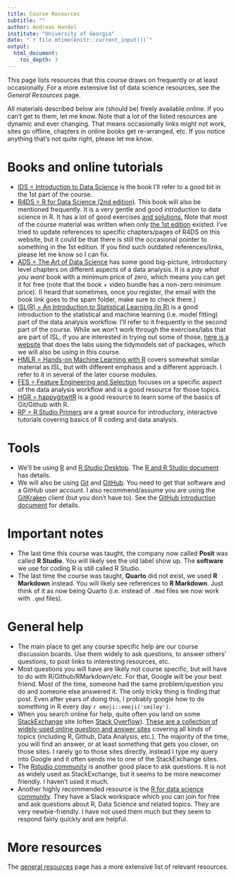 ---
title: Course Resources
subtitle: ""
author: Andreas Handel
institute: "University of Georgia"
date: "`r file.mtime(knitr::current_input())`"
output: 
  html_document:
    toc_depth: 3
---


This page lists resources that this course draws on frequently or at least occasionally. For a more extensive list of data science resources, see the _General Resources_ page.

All materials described below are (should be) freely available online. If you can't get to them, let me know. Note that a lot of the listed resources are dynamic and ever changing. That means occasionally links might not work, sites go offline, chapters in online books get re-arranged, etc. If you notice anything that's not quite right, please let me know.


# Books and online tutorials

* [IDS = Introduction to Data Science](https://rafalab.github.io/dsbook/) is the book I'll refer to a good bit in the 1st part of the course. 
* [R4DS = R for Data Science (2nd edition)](https://r4ds.hadley.nz/). This book will also be mentioned frequently. It is a very gentle and good introduction to data science in R. It has a lot of good exercises [and solutions.](https://mine-cetinkaya-rundel.github.io/r4ds-solutions/)
Note that most of the course material was written when only [the 1st edition](http://r4ds.had.co.nz/) existed. I've tried to update references to specific chapters/pages of R4DS on this website, but it could be that there is still the occasional pointer to something in the 1st edition. If you find such outdated references/links, please let me know so I can fix.
* [ADS = The Art of Data Science](https://leanpub.com/artofdatascience) has some good big-picture, introductory level chapters on different aspects of a data analysis. It is a _pay what you want_ book with a minimum price of zero, which means you can get it for free (note that the book + video bundle has a non-zero minimum price). (I heard that sometimes, once you register, the email with the book link goes to the spam folder, make sure to check there.)  
* [ISL(R) = An Introduction to Statistical Learning (in R)](https://statlearning.com/) is a good introduction to the statistical and machine learning (i.e. model fitting) part of the data analysis workflow. I'll refer to it frequently in the second part of the course. While we won't work through the exercises/labs that are part of ISL, if you are interested in trying out some of those, [here is a website](https://emilhvitfeldt.github.io/ISLR-tidymodels-labs/index.html) that does the labs using the tidymodels set of packages, which we will also be using in this course.
* [HMLR = Hands-on Machine Learning with R](https://bradleyboehmke.github.io/HOML/) covers somewhat similar material as ISL, but with different emphasis and a different approach. I refer to it in several of the later course modules.
* [FES = Feature Engineering and Selection](https://bookdown.org/max/FES/) focuses on a specific aspect of the data analysis workflow and is a good resource for those topics.
* [HGR = happygitwitR](https://happygitwithr.com/) is a good resource to learn some of the basics of Git/Github with R.
* [RP = R Studio Primers](https://rstudio.cloud/learn/primers) are a great source for introductory, interactive tutorials covering basics of R coding and data analysis. 


# Tools

* We'll be using [R](https://www.r-project.org/) and [R Studio Desktop](https://www.rstudio.com/products/rstudio/download/). The [R and R Studio document](./Tools_RandRStudio.html) has details. 
* We will also be using [Git](https://git-scm.com/) and [GitHub](https://github.com/). You need to get that software and a GitHub user account. I also recommend/assume you are using the [GitKraken](https://www.gitkraken.com/) client (but you don't have to). See the [GitHub introduction document](./Tools_Github_Introduction.html) for details.


# Important notes

* The last time this course was taught, the company now called **Posit** was called **R Studio**. You will likely see the old label show up. The **software** we use for coding R is still called R Studio.
* The last time the course was taught, **Quarto** did not exist, we used **R Markdown** instead. You will likely see references to **R Markdown**. Just think of it as now being Quarto (i.e. instead of `.Rmd` files we now work with `.qmd` files).



# General help

* The main place to get any course specific help are our course discussion boards. Use them widely to ask questions, to answer others' questions, to post links to interesting resources, etc. 
* Most questions you will have are likely not course specific, but will have to do with R/Github/RMarkdown/etc. For that, Google will be your best friend. Most of the time, someone had the same problem/question you do and someone else answered it. The only tricky thing is finding that post. Even after years of doing this, I probably google how to do something in R every day `r emoji::emoji('smiley')`.
* When you search online for help, quite often you land on some [StackExchange](https://stackexchange.com/) site (often [Stack Overflow](https://stackoverflow.com/)). [These are a collection of widely-used online question and answer sites](https://stackexchange.com/sites) covering all kinds of topics (including R, Github, Data Analysis, etc.). The majority of the time, you will find an answer, or at least something that gets you closer, on those sites. I rarely go to those sites directly, instead I type my query into Google and it often sends me to one of the StackExchange sites.
* The [Rstudio community](https://community.rstudio.com/) is another good place to ask questions. It is not as widely used as StackExchange, but it seems to be more newcomer friendly. I haven't used it much.
* Another highly recommended resource is the [R for data science community](https://www.rfordatasci.com/). They have a Slack workspace which you can join for free and ask questions about R, Data Science and related topics. They are very newbie-friendly. I have not used them much but they seem to respond fairly quickly and are helpful.


# More resources

The [general resources](./General_Resources.html) page has a more extensive list of relevant resources.


